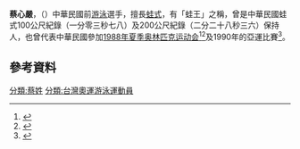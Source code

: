 '''蔡心嚴'''，（{{bd|1971年|}}）中華民國前[[游泳|游泳]]選手，擅長[[蛙式|蛙式]]，有「蛙王」之稱，曾是中華民國蛙式100公尺紀錄（一分零三秒七八）及200公尺紀錄（二分二十八秒三六）保持人，也曾代表中華民國參加[[1988年夏季奥林匹克运动会|1988年夏季奥林匹克运动会]]<ref>{{Cite web |url=http://catalog.digitalarchives.tw/item/00/5a/52/5d.html |title=全國分齡游泳賽蔡心嚴趕上奧運末班車百公尺蛙泳圓美(5919325) |accessdate=2016-05-27 |archive-date=2016-06-25 |archive-url=https://web.archive.org/web/20160625003651/http://catalog.digitalarchives.tw/item/00/5a/52/5d.html |dead-url=no }}</ref><ref>{{Cite web |url=http://www.sports-reference.com/olympics/athletes/ts/tsai-hsin-yen-1.html |title=Tsai Hsin-Yen |accessdate=2016-05-27 |archive-date=2011-09-17 |archive-url=https://web.archive.org/web/20110917025636/http://www.sports-reference.com/olympics/athletes/ts/tsai-hsin-yen-1.html |dead-url=no }}</ref>及1990年的亞運比賽<ref>{{Cite web |url=http://www.gvm.com.tw/Boardcontent_3637.html |title=遠見雜誌 中國人能奪最多金牌？ |accessdate=2016-05-27 |archive-date=2016-06-05 |archive-url=https://web.archive.org/web/20160605052144/http://www.gvm.com.tw/Boardcontent_3637.html |dead-url=no }}</ref>。

==參考資料==
{{reflist}}

{{台灣人物小作品}}
[[分類:蔡姓|分類:蔡姓]]
[[分類:台灣奧運游泳運動員|分類:台灣奧運游泳運動員]]